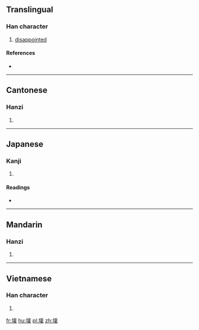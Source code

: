 ==Translingual==

===Han character===
{{Han char|rn=32|rad=土|as=13|sn=16|four=40194|canj=GYWD|ids=⿰土稟}}

# [[disappointed]]

====References====
* {{Han ref|kx=0240.250|dkj=05530|dj=0480.100|hdz=10492.110|uh=58C8|ud=22728|bh=E949|bd=59721}}

----

==Cantonese==

===Hanzi===
{{yue-hanzi|jyut=|y=lam5}}

# {{defn|lang=yue|sort=土13}}

----

==Japanese==

===Kanji===
{{ja-kanji|grade=|rs=土13}}

# {{defn|lang=ja|sort=土13}}

====Readings====
* {{ja-readings|on=[[おん]] (on), [[らん]] (ran)|kun=}}

----

==Mandarin==

===Hanzi===
{{cmn-hanzi|pin=[[lǎn]] ([[lan3]])|wg=lan<sup>3</sup>}}

# {{defn|lang=cmn|sort=土13}}

----

==Vietnamese==

===Han character===
{{vi-hantu|[[bậm]]|rs=土13}}

# {{defn|lang=vi|sort=土13}}

[[fr:壈]]
[[hu:壈]]
[[pl:壈]]
[[zh:壈]]